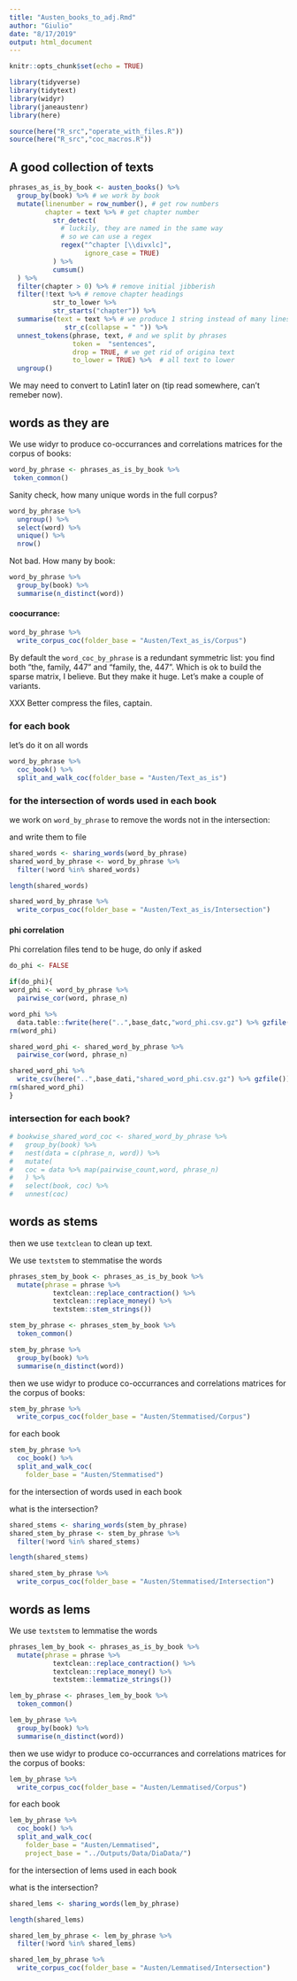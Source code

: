 ```yaml
---
title: "Austen_books_to_adj.Rmd"
author: "Giulio"
date: "8/17/2019"
output: html_document
---
```


```r
knitr::opts_chunk$set(echo = TRUE)
```

```r
library(tidyverse)
library(tidytext)
library(widyr)
library(janeaustenr)
library(here)

source(here("R_src","operate_with_files.R"))
source(here("R_src","coc_macros.R"))
```

## A good collection of texts

```r
phrases_as_is_by_book <- austen_books() %>%
  group_by(book) %>% # we work by book
  mutate(linenumber = row_number(), # get row numbers
         chapter = text %>% # get chapter number
           str_detect(
             # luckily, they are named in the same way
             # so we can use a regex
             regex("^chapter [\\divxlc]",
                   ignore_case = TRUE)
           ) %>%
           cumsum()
  ) %>%
  filter(chapter > 0) %>% # remove initial jibberish
  filter(!text %>% # remove chapter headings
           str_to_lower %>%
           str_starts("chapter")) %>% 
  summarise(text = text %>% # we produce 1 string instead of many lines
              str_c(collapse = " ")) %>% 
  unnest_tokens(phrase, text, # and we split by phrases
                token =  "sentences",
                drop = TRUE, # we get rid of origina text
                to_lower = TRUE) %>%  # all text to lower
  ungroup()

```

We may need to convert to Latin1 later on (tip read somewhere, can't remeber now).

## words as they are

We use widyr to produce co-occurrances and correlations matrices for the corpus of books:

```r
word_by_phrase <- phrases_as_is_by_book %>%
 token_common()
```

Sanity check, how many unique words in the full corpus?

```r
word_by_phrase %>%
  ungroup() %>%
  select(word) %>%
  unique() %>%
  nrow()
```

Not bad. How many by book:

```r
word_by_phrase %>%
  group_by(book) %>%
  summarise(n_distinct(word))
```

#### coocurrance:

```r
word_by_phrase %>%
  write_corpus_coc(folder_base = "Austen/Text_as_is/Corpus")
```


By default the `word_coc_by_phrase` is a redundant symmetric list: you find both "the, family, 447" and "family, the, 447". Which is ok to build the sparse matrix, I believe. But they make it huge. Let's make a couple of variants.


XXX Better compress the files, captain.

### for each book

let's do it on all words

```r
word_by_phrase %>%
  coc_book() %>%
  split_and_walk_coc(folder_base = "Austen/Text_as_is")
```

### for the intersection of words used in each book


we work on `word_by_phrase` to remove the words not in the intersection:

and write them to file
```r
shared_words <- sharing_words(word_by_phrase)
shared_word_by_phrase <- word_by_phrase %>%
  filter(!word %in% shared_words)

length(shared_words)

shared_word_by_phrase %>%
  write_corpus_coc(folder_base = "Austen/Text_as_is/Intersection")
```


#### phi correlation

Phi correlation files tend to be huge, do only if asked

```r
do_phi <- FALSE

if(do_phi){
word_phi <- word_by_phrase %>%
  pairwise_cor(word, phrase_n)

word_phi %>%
  data.table::fwrite(here("..",base_datc,"word_phi.csv.gz") %>% gzfile())
rm(word_phi)

shared_word_phi <- shared_word_by_phrase %>%
  pairwise_cor(word, phrase_n)

shared_word_phi %>%
  write_csv(here("..",base_dati,"shared_word_phi.csv.gz") %>% gzfile())
rm(shared_word_phi) 
}
```

### intersection for each book?

```r
# bookwise_shared_word_coc <- shared_word_by_phrase %>%
#   group_by(book) %>%
#   nest(data = c(phrase_n, word)) %>%
#   mutate(
#   coc = data %>% map(pairwise_count,word, phrase_n)
#   ) %>%
#   select(book, coc) %>%
#   unnest(coc)
```


## words as stems

then we use `textclean` to clean up text.

We use `textstem` to stemmatise the words

```r
phrases_stem_by_book <- phrases_as_is_by_book %>%
  mutate(phrase = phrase %>%
           textclean::replace_contraction() %>%
           textclean::replace_money() %>%
           textstem::stem_strings())
```

```r
stem_by_phrase <- phrases_stem_by_book %>%
  token_common()
```

```r
stem_by_phrase %>%
  group_by(book) %>%
  summarise(n_distinct(word))
```


then we use widyr to produce co-occurrances and correlations matrices for the corpus of books:

```r
stem_by_phrase %>%
  write_corpus_coc(folder_base = "Austen/Stemmatised/Corpus")
```

for each book

```r
stem_by_phrase %>%
  coc_book() %>%
  split_and_walk_coc(
    folder_base = "Austen/Stemmatised")
```

for the intersection of words used in each book

what is the intersection?

```r
shared_stems <- sharing_words(stem_by_phrase)
shared_stem_by_phrase <- stem_by_phrase %>%
  filter(!word %in% shared_stems)

length(shared_stems)
```


```r
shared_stem_by_phrase %>%
  write_corpus_coc(folder_base = "Austen/Stemmatised/Intersection")
```


## words as lems

We use `textstem` to lemmatise the words

```r
phrases_lem_by_book <- phrases_as_is_by_book %>%
  mutate(phrase = phrase %>%
           textclean::replace_contraction() %>%
           textclean::replace_money() %>%
           textstem::lemmatize_strings())
```

```r
lem_by_phrase <- phrases_lem_by_book %>%
  token_common()
```

```r
lem_by_phrase %>%
  group_by(book) %>%
  summarise(n_distinct(word))
```

then we use widyr to produce co-occurrances and correlations matrices for the corpus of books:

```r
lem_by_phrase %>%
  write_corpus_coc(folder_base = "Austen/Lemmatised/Corpus")
```


for each book

```r
lem_by_phrase %>%
  coc_book() %>%
  split_and_walk_coc(
    folder_base = "Austen/Lemmatised",
    project_base = "../Outputs/Data/DiaData/")
```


for the intersection of lems used in each book

what is the intersection?

```r
shared_lems <- sharing_words(lem_by_phrase)

length(shared_lems)

shared_lem_by_phrase <- lem_by_phrase %>%
  filter(!word %in% shared_lems)

shared_lem_by_phrase %>%
  write_corpus_coc(folder_base = "Austen/Lemmatised/Intersection")
```
